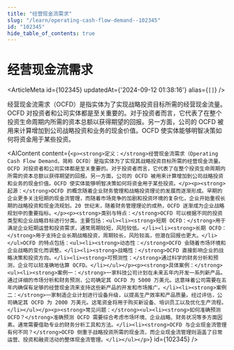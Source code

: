 ```yaml
---
title: "经营现金流需求"
slug: "/learn/operating-cash-flow-demand--102345"
id: "102345"
hide_table_of_contents: true
---
```



# 经营现金流需求

<ArticleMeta id={102345} updatedAt={'2024-09-12 01:38:16'} alias={`[]`} />
<div className='border-solid border-b border-t-0 my-4 border-[var(--ifm-color-gray-300)]' />

经营现金流需求（OCFD）是指实体为了实现战略投资目标所需的经营现金流量。OCFD 对投资者和公司实体都是至关重要的。对于投资者而言，它代表了在整个投资生命周期内所需的资本总额以获得期望的回报。另一方面，公司的 OCFD 被用来计算增加到公司战略投资和业务的现金价值。OCFD 使实体能够明智决策如何将资金用于某些投资。

<AIContent content={`<p><strong>定义：</strong>经营现金流需求（Operating Cash Flow Demand，简称 OCFD）是指实体为了实现其战略投资目标所需的经营现金流量。OCFD 对投资者和公司实体都是至关重要的。对于投资者而言，它代表了在整个投资生命周期内所需的资本总额以获得期望的回报。另一方面，公司的 OCFD 被用来计算增加到公司战略投资和业务的现金价值。OCFD 使实体能够明智决策如何将资金用于某些投资。</p><p><strong>起源：</strong>OCFD 的概念随着企业财务管理和战略投资理论的发展而逐渐形成。早期的企业更多关注短期的现金流管理，而随着市场竞争的加剧和投资环境的复杂化，企业开始重视长期的战略投资和现金流规划。20 世纪末，随着财务管理理论的成熟，OCFD 逐渐成为企业战略规划中的重要指标。</p><p><strong>类别与特点：</strong>OCFD 可以根据不同的投资类型和企业战略目标进行分类。主要包括：<ul><li><strong>短期 OCFD：</strong>用于满足企业短期运营和投资需求，通常周期较短，风险较低。</li><li><strong>长期 OCFD：</strong>用于支持企业长期战略投资，周期较长，风险较高，但潜在回报也更大。</li></ul>OCFD 的特点包括：<ul><li><strong>动态性：</strong>OCFD 会随着市场环境和企业战略的变化而调整。</li><li><strong>战略性：</strong>OCFD 直接影响企业的战略决策和投资方向。</li><li><strong>可预测性：</strong>通过科学的财务分析和预测，企业可以较准确地估算 OCFD。</li></ul></p><p><strong>具体案例：</strong><ul><li><strong>案例一：</strong>一家科技公司计划在未来五年内开发一系列新产品。通过详细的市场分析和财务预测，公司确定其 OCFD 为 5000 万美元。这意味着公司需要在五年内确保有足够的经营现金流来支持这些新产品的开发和市场推广。</li><li><strong>案例二：</strong>一家制造企业计划进行设备升级，以提高生产效率和产品质量。经过评估，公司确定其 OCFD 为 2000 万美元。这笔资金将用于购买新设备、培训员工以及优化生产流程。</li></ul></p><p><strong>常见问题：</strong><ul><li><strong>如何准确预测 OCFD？</strong>准确预测 OCFD 需要综合考虑市场环境、企业战略、财务状况等多方面因素。通常需要借助专业的财务分析工具和方法。</li><li><strong>OCFD 与企业现金流管理有何不同？</strong>OCFD 侧重于战略投资所需的现金流，而企业现金流管理则涵盖了日常运营、投资和融资活动的整体现金流管理。</li></ul></p>`} id={102345} />
